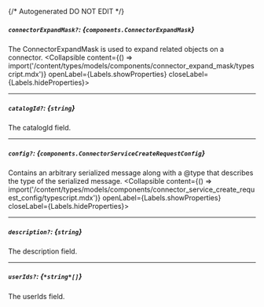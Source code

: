 {/* Autogenerated DO NOT EDIT  */}

##### `connectorExpandMask?`: *{`components.ConnectorExpandMask`}*
The ConnectorExpandMask is used to expand related objects on a connector.
<Collapsible content={() => import('/content/types/models/components/connector_expand_mask/typescript.mdx')} openLabel={Labels.showProperties} closeLabel={Labels.hideProperties}>
</Collapsible>

---
##### `catalogId?`: *{`string`}*
The catalogId field.

---
##### `config?`: *{`components.ConnectorServiceCreateRequestConfig`}*
Contains an arbitrary serialized message along with a \@type that describes the type of the serialized message.
<Collapsible content={() => import('/content/types/models/components/connector_service_create_request_config/typescript.mdx')} openLabel={Labels.showProperties} closeLabel={Labels.hideProperties}>
</Collapsible>

---
##### `description?`: *{`string`}*
The description field.

---
##### `userIds?`: *{`*string*[]`}*
The userIds field.


